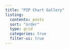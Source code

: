 ```yaml
---
title: "PIP Chart Gallery"
listing:
  contents: posts
  sort: "order"
  type: grid
  categories: true
  filter-ui: true
---
```

